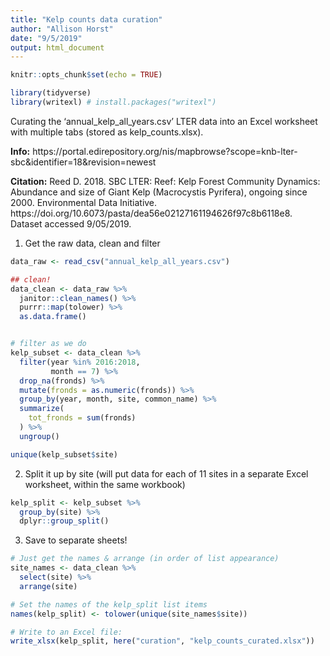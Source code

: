 ```yaml
---
title: "Kelp counts data curation"
author: "Allison Horst"
date: "9/5/2019"
output: html_document
---
```


```r
knitr::opts_chunk$set(echo = TRUE)
```

```r
library(tidyverse)
library(writexl) # install.packages("writexl")
```


Curating the 'annual_kelp_all_years.csv' LTER data into an Excel worksheet with multiple tabs (stored as kelp_counts.xlsx). 

**Info:** https://portal.edirepository.org/nis/mapbrowse?scope=knb-lter-sbc&identifier=18&revision=newest

**Citation:** Reed D. 2018. SBC LTER: Reef: Kelp Forest Community Dynamics: Abundance and size of Giant Kelp (Macrocystis Pyrifera), ongoing since 2000. Environmental Data Initiative. https://doi.org/10.6073/pasta/dea56e02127161194626f97c8b6118e8. Dataset accessed 9/05/2019.

1. Get the raw data, clean and filter
```r

data_raw <- read_csv("annual_kelp_all_years.csv")

## clean!
data_clean <- data_raw %>% 
  janitor::clean_names() %>% 
  purrr::map(tolower) %>% 
  as.data.frame()


# filter as we do
kelp_subset <- data_clean %>% 
  filter(year %in% 2016:2018, 
         month == 7) %>%
  drop_na(fronds) %>% 
  mutate(fronds = as.numeric(fronds)) %>% 
  group_by(year, month, site, common_name) %>% 
  summarize(
    tot_fronds = sum(fronds)
  ) %>%
  ungroup()

unique(kelp_subset$site) 

```

2. Split it up by site (will put data for each of 11 sites in a separate Excel worksheet, within the same workbook)
```r

kelp_split <- kelp_subset %>% 
  group_by(site) %>% 
  dplyr::group_split()

```

3. Save to separate sheets!
```r

# Just get the names & arrange (in order of list appearance)
site_names <- data_clean %>%
  select(site) %>%
  arrange(site)

# Set the names of the kelp_split list items
names(kelp_split) <- tolower(unique(site_names$site))

# Write to an Excel file: 
write_xlsx(kelp_split, here("curation", "kelp_counts_curated.xlsx"))
```

